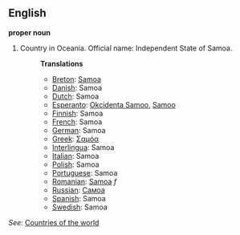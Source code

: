 ==English==

'''proper noun'''

# Country in Oceania. Official name: Independent State of Samoa.
#:'''Translations'''
#:*[[Breton]]: [[Samoa]]
#:*[[Danish]]: Samoa
#:*[[Dutch]]: Samoa
#:*[[Esperanto]]: [[Okcidenta Samoo]], [[Samoo]]
#:*[[Finnish]]: Samoa
#:*[[French]]: Samoa
#:*[[German]]: Samoa
#:*[[Greek]]: [[Σαμόα]]
#:*[[Interlingua]]: Samoa
#:*[[Italian]]: Samoa
#:*[[Polish]]: Samoa
#:*[[Portuguese]]: Samoa
#:*[[Romanian]]: [[Samoa]] ''f''
#:*[[Russian]]: [[Самоа]]
#:*[[Spanish]]: Samoa
#:*[[Swedish]]: Samoa

''See'': [[Countries of the world]]